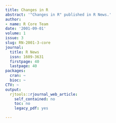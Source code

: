 ```yaml
---
title: Changes in R
abstract: '"Changes in R" published in R News.'
author:
- name: R Core Team
date: '2001-09-01'
volume: 1
issue: 3
slug: RN-2001-3-core
journal:
  title: R News
  issn: 1609-3631
  firstpage: 40
  lastpage: 40
packages:
  cran: ~
  bioc: ~
CTV: ~
output:
  rjtools::rjournal_web_article:
    self_contained: no
    toc: no
    legacy_pdf: yes

---
```

